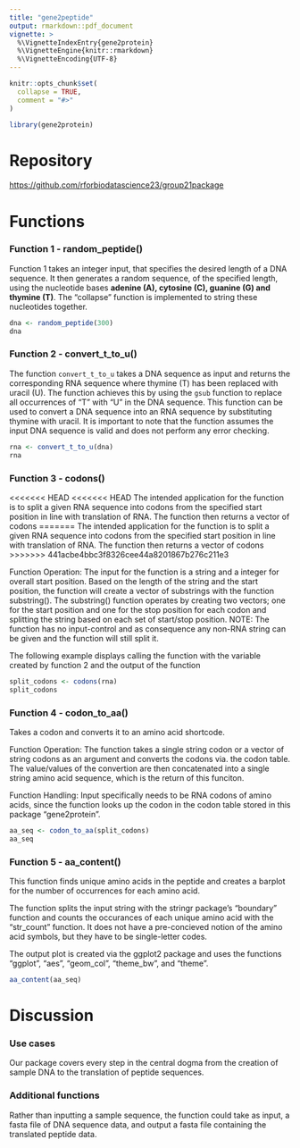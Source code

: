```yaml
---
title: "gene2peptide"
output: rmarkdown::pdf_document
vignette: >
  %\VignetteIndexEntry{gene2protein}
  %\VignetteEngine{knitr::rmarkdown}
  %\VignetteEncoding{UTF-8}
---
```


```r
knitr::opts_chunk$set(
  collapse = TRUE,
  comment = "#>"
)
```

```r
library(gene2protein)
```

# Repository

<https://github.com/rforbiodatascience23/group21package>

# Functions

### Function 1 - random_peptide()

Function 1 takes an integer input, that specifies the desired length of a DNA sequence. It then generates a random sequence, of the specified length, using the nucleotide bases **adenine (A), cytosine (C), guanine (G) and thymine (T)**. The "collapse" function is implemented to string these nucleotides together.

```r
dna <- random_peptide(300)
dna
```

### Function 2 - convert_t\_to_u()

The function `convert_t_to_u` takes a DNA sequence as input and returns the corresponding RNA sequence where thymine (T) has been replaced with uracil (U). The function achieves this by using the `gsub` function to replace all occurrences of "T" with "U" in the DNA sequence. This function can be used to convert a DNA sequence into an RNA sequence by substituting thymine with uracil. It is important to note that the function assumes the input DNA sequence is valid and does not perform any error checking.

```r
rna <- convert_t_to_u(dna)
rna
```

### Function 3 - codons()

<<<<<<< HEAD
\<\<\<\<\<\<\< HEAD The intended application for the function is to split a given RNA sequence into codons from the specified start position in line with translation of RNA. The function then returns a vector of codons
=======
The intended application for the function is to split a given RNA sequence into codons from the specified start position in line with translation of RNA. The function then returns a vector of codons
>>>>>>> 441acbe4bbc3f8326cee44a8201867b276c211e3

Function Operation: The input for the function is a string and a integer for overall start position. Based on the length of the string and the start position, the function will create a vector of substrings with the function substring(). The substring() function operates by creating two vectors; one for the start position and one for the stop position for each codon and splitting the string based on each set of start/stop position. NOTE: The function has no input-control and as consequence any non-RNA string can be given and the function will still split it.

The following example displays calling the function with the variable created by function 2 and the output of the function

```r
split_codons <- codons(rna)
split_codons
```

### Function 4 - codon_to_aa()

Takes a codon and converts it to an amino acid shortcode.

Function Operation: The function takes a single string codon or a vector of string codons as an argument and converts the codons via. the codon table. The value/values of the convertion are then concatenated into a single string amino acid sequence, which is the return of this funciton.

Function Handling: Input specifically needs to be RNA codons of amino acids, since the function looks up the codon in the codon table stored in this package "gene2protein".

```r
aa_seq <- codon_to_aa(split_codons)
aa_seq
```

### Function 5 - aa_content()

This function finds unique amino acids in the peptide and creates a barplot for the number of occurrences for each amino acid.

The function splits the input string with the stringr package's "boundary" function and counts the occurances of each unique amino acid with the "str_count" function. It does not have a pre-concieved notion of the amino acid symbols, but they have to be single-letter codes.

The output plot is created via the ggplot2 package and uses the functions "ggplot", "aes", "geom_col", "theme_bw", and "theme".

```r
aa_content(aa_seq)
```

# Discussion

### Use cases

Our package covers every step in the central dogma from the creation of sample DNA to the translation of peptide sequences.

### Additional functions

Rather than inputting a sample sequence, the function could take as input, a fasta file of DNA sequence data, and output a fasta file containing the translated peptide data.
